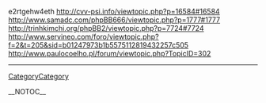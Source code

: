 e2rtgehw4eth http://cvv-psi.info/viewtopic.php?p=16584#16584 http://www.samadc.com/phpBB666/viewtopic.php?p=1777#1777 http://trinhkimchi.org/phpBB2/viewtopic.php?p=7724#7724 http://www.servineo.com/foro/viewtopic.php?f=2&t=205&sid=b01247973b1b5575112819432257c505 http://www.paulocoelho.pl/forum/viewtopic.php?TopicID=302
----
[[CategoryCategory]]

__NOTOC__